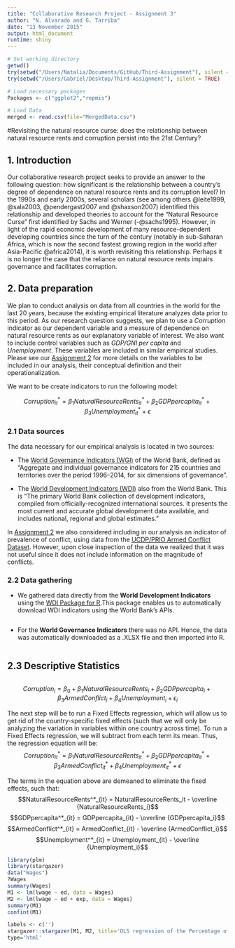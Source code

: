 ```yaml
---
title: "Collaborative Research Project - Assignment 3"
author: "N. Alvarado and G. Tarriba"
date: "13 November 2015"
output: html_document
runtime: shiny
---
```

```r
# Set working directory
getwd()
try(setwd("/Users/Natalia/Documents/GitHub/Third-Assignment"), silent = TRUE)
try(setwd("/Users/Gabriel/Desktop/Third-Assignment"), silent = TRUE)

# Load necessary packages
Packages <- c("ggplot2","repmis")

# Load Data
merged <- read.csv(file="MergedData.csv")
```
#Revisiting the natural resource curse: does the relationship between natural resource rents and corruption persist into the 21st Century? 

## 1. Introduction

Our collaborative research project seeks to provide an answer to the following question: how significant is the relationship between a country’s degree of dependence on natural resource rents and its corruption level? In the 1990s and early 2000s, several scholars (see among others @leite1999, @sala2003, @pendergast2007 and @shaxson2007) identified this relationship and developed theories to account for the "Natural Resource Curse" first identified by Sachs and Werner (-@sachs1995). However, in light of the rapid economic development of many resource-dependent developing countries since the turn of the century (notably in sub-Saharan Africa, which is now the second fastest growing region in the world after Asia-Pacific @africa2014), it is worth revisiting this relationship. Perhaps it is no longer the case that the reliance on natural resource rents impairs governance and facilitates corruption. 

## 2. Data preparation

We plan to conduct analysis on data from all countries in the world for the last 20 years, because the existing empirical literature analyzes data prior to this period. As our research question suggests, we plan to use a *Corruption* indicator as our dependent variable and a measure of dependence on natural resource rents as our explanatory variable of interest. We also want to include control variables such as *GDP/GNI per capita* and *Unemployment*. These variables are included in similar empirical studies. Please see our [Assignment 2](https://github.com/natalia-alvarado/Second-Assignment) for more details on the variables to be included in our analysis, their conceptual definition and their operationalization.

We want to be create indicators to run the following model:

$$Corruption^*_{it} = \beta_1 NaturalResourceRents^*_{it} + \beta_2 GDPpercapita^*_{it} + \beta_3 Unemployment^*_{it} + \epsilon$$

### 2.1 Data sources 

The data necessary for our empirical analysis is located in two sources:

- The [World Governance Indicators (WGI)](http://data.worldbank.org/data-catalog/worldwide-governance-indicators) of the World Bank, defined as "Aggregate and individual governance indicators for 215 countries and territories over the period 1996–2014, for six dimensions of governance".

- The [World Development Indicators (WDI)](http://data.worldbank.org/data-catalog/world-development-indicators) also from the World Bank. This is "The primary World Bank collection of development indicators, compiled from officially-recognized international sources. It presents the most current and accurate global development data available, and includes national, regional and global estimates."

In [Assignment 2](https://github.com/natalia-alvara do/Second-Assignment) we also considered including in our analysis an indicator of prevalence of conflict, using data from the [UCDP/PRIO Armed Conflict Dataset](http://www.pcr.uu.se/research/ucdp/datasets/ucdp_prio_armed_conflict_dataset/). However, upon close inspection of the data we realized that it was not useful since it does not include information on the magnitude of conflicts.

### 2.2 Data gathering

- We gathered data directly from the **World Development Indicators** using the [WDI Package for R](https://cran.r-project.org/web/packages/WDI/WDI.pdf).This package enables us to automatically download WDI indicators using the World Bank's APIs.

```r

```

- For the **World Governance Indicators** there was no API. Hence, the data was automatically downloaded as a .XLSX file and then imported into R.

```r

```

## 2.3 Descriptive Statistics

```r

```






$$Corruption_i=\beta_0+\beta_1 NaturalResourceRents_i +\beta_2 GDPpercapita_i + \beta_3 ArmedConflict_i + \beta_4 Unemployment_i + \epsilon_i$$

The next step will be to run a Fixed Effects regression, which will allow us to get rid of the country-specific fixed effects (such that we will only be analyzing the variation in variables within one country across time). To run a Fixed Effects regression, we will subtract from each term its mean. Thus, the regression equation will be:
$$Corruption^*_{it} = \beta_1 NaturalResourceRents^*_{it} + \beta_2 GDPpercapita^*_{it} + \beta_3 ArmedConflict^*_{it} + \beta_4 Unemployment^*_{it} + \epsilon$$

The terms in the equation above are demeaned to eliminate the fixed effects, such that:
$$NaturalResourceRents^*_{it} = NaturalResourceRents_it - \overline {NaturalResourceRents_i}$$
$$GDPpercapita^*_{it} = GDPpercapita_{it} - \overline {GDPpercapita_i}$$
$$ArmedConflict^*_{it} = ArmedConflict_{it} - \overline {ArmedConflict_i}$$
$$Unemployment^*_{it} = Unemployment_{it} - \overline {Unemployment_i}$$



```r
library(plm)
library(stargazer)
data("Wages")
?Wages
summary(Wages)
M1 <- lm(lwage ~ ed, data = Wages)
M2 <- lm(lwage ~ ed + exp, data = Wages)
summary(M1)
confint(M1)

labels <- c('')
stargazer::stargazer(M1, M2, title='OLS regression of the Percentage of Wages Variation', digits=2, type='html', header = FALSE)
type='html'
```

